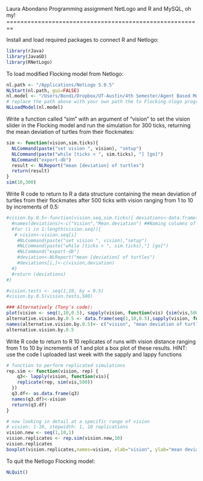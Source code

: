 Laura Abondano
Programming assignment
NetLogo and R and MySQL, oh my!
========================================================

Install and load required packages to connect R and Netlogo:
```r
library(rJava)
library(JavaGD)
library(RNetLogo)
```

To load modified Flocking model from Netlogo:
```r
nl.path <- "/Applications/NetLogo 5.0.5"
NLStart(nl.path, gui=FALSE)
nl.model <- "/Users/Bondi/Dropbox/UT-Austin/4th Semester/Agent Based Modelling/Abondano-ABMGitHub/SQLFlocking/Flocking.nlogo"
# replace the path above with your own path the to Flocking.nlogo program
NLLoadModel(nl.model)
```

Write a function called “sim” with an argument of “vision” to set the vision slider in the Flocking model and run the simulation for 300 ticks, returning the mean deviation of turtles from their flockmates:

```r
sim <- function(vision,sim.ticks){
  NLCommand(paste("set vision ", vision), "setup")
  NLCommand(paste("while [ticks < ", sim.ticks), "] [go]")
  NLCommand("export-db")
  result <- NLReport("mean [deviation] of turtles")
  return(result)
}
sim(10,300)
```

Write R code to return to R a data structure containing the mean deviation of turtles from their flockmates after 500 ticks with vision ranging from 1 to 10 by increments of 0.5:

```r
#vision.by.0.5<-function(vision.seq,sim.ticks){ deviations<-data.frame(matrix(nrow=((2*(tail(vision.seq, n = 1))))-1),ncol=2) ##Empty dataframe
  #names(deviations)<-c("Vision","Mean.deviation") ##Naming columns of dataframe
  #for (i in 1:length(vision.seq)){
   # vision<-vision.seq[i]
    #NLCommand(paste("set vision ", vision),"setup")
    #NLCommand(paste("while [ticks < ", sim.ticks),"] [go]")
    #NLCommand("export-db") 
    #deviation<-NLReport("mean [deviation] of turtles")
    #deviations[i,]<-c(vision,deviation)
  #}
  #return (deviations)
#} 

#vision.tests <- seq(1,10, by = 0.5)
#vision.by.0.5(vision.tests,500)

### Alternatively (Tony's code):
plot(vision <- seq(1,10,0.5), sapply(vision, function(vis) {sim(vis,500)}))
alternative.vision.by.0.5 <- data.frame(seq(1,10,0.5),sapply(vision, function(vis) {sim(vis,500)}))
names(alternative.vision.by.0.5)<- c("vision", "mean deviation of turtles")
alternative.vision.by.0.5

```

Write R code to return to R 10 replicates of runs with vision distance ranging from 1 to 10 by increments of 1 and plot a box plot of these results. HINT: use the code I uploaded last week with the sapply and lappy functions

```r

# function to perform replicated simulations
rep.sim <- function(vision, rep) {
    q3<- lapply(vision, function(vis){
    replicate(rep, sim(vis,500))
  })
  q3.df<- as.data.frame(q3)
  names(q3.df)<-vision
  return(q3.df)
}

# now looking in detail at a specific range of vision
# vision: 1-10, stepwidth: 1, 10 replications
vision.new <- seq(1,10,1)
vision.replicates <- rep.sim(vision.new,10)
vision.replicates
boxplot(vision.replicates,names=vision, xlab="vision", ylab="mean deviation")
```

To quit the Netlogo Flocking model:
```r
NLQuit()
```


